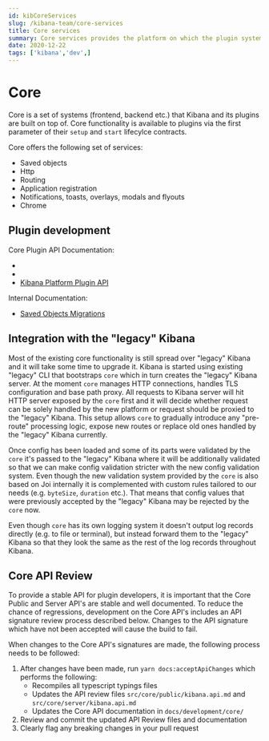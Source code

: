 ```yaml
---
id: kibCoreServices
slug: /kibana-team/core-services
title: Core services
summary: Core services provides the platform on which the plugin system lives, as well as exposing fundamental services that plugins can use to add applications and functionality.
date: 2020-12-22
tags: ['kibana','dev',]
---
```


# Core

Core is a set of systems (frontend, backend etc.) that Kibana and its plugins are built on top of. Core
functionality is available to plugins via the first parameter of their `setup` and `start` lifecylce
contracts.

Core offers the following set of services:

- Saved objects
- Http
- Routing
- Application registration
- Notifications, toasts, overlays, modals and flyouts
- Chrome

## Plugin development

Core Plugin API Documentation:
 - <DocLink id="kibCorePluginArch"/>
 - <DocLink id="kibCoreTestingPlugins"/>
 - [Kibana Platform Plugin API](https://www.elastic.co/guide/en/kibana/current/kibana-platform-plugin-api.html)
 
Internal Documentation:
 - [Saved Objects Migrations](./server/saved_objects/migrations/README.md)

## Integration with the "legacy" Kibana

Most of the existing core functionality is still spread over "legacy" Kibana and it will take some time to upgrade it.
Kibana is started using existing "legacy" CLI that bootstraps `core` which in turn creates the "legacy" Kibana server.
At the moment `core` manages HTTP connections, handles TLS configuration and base path proxy. All requests to Kibana server
will hit HTTP server exposed by the `core` first and it will decide whether request can be solely handled by the new 
platform or request should be proxied to the "legacy" Kibana. This setup allows `core` to gradually introduce any "pre-route"
processing logic, expose new routes or replace old ones handled by the "legacy" Kibana currently.

Once config has been loaded and some of its parts were validated by the `core` it's passed to the "legacy" Kibana where 
it will be additionally validated so that we can make config validation stricter with the new config validation system.
Even though the new validation system provided by the `core` is also based on Joi internally it is complemented with custom 
rules tailored to our needs (e.g. `byteSize`, `duration` etc.). That means that config values that were previously accepted
by the "legacy" Kibana may be rejected by the `core` now.

Even though `core` has its own logging system it doesn't output log records directly (e.g. to file or terminal), but instead
forward them to the "legacy" Kibana so that they look the same as the rest of the log records throughout Kibana.

## Core API Review
To provide a stable API for plugin developers, it is important that the Core Public and Server API's are stable and
well documented. To reduce the chance of regressions, development on the Core API's includes an API signature review
process described below. Changes to the API signature which have not been accepted will cause the build to fail.

When changes to the Core API's signatures are made, the following process needs to be followed:
1. After changes have been made, run `yarn docs:acceptApiChanges` which performs the following:
   - Recompiles all typescript typings files
   - Updates the API review files `src/core/public/kibana.api.md` and `src/core/server/kibana.api.md`
   - Updates the Core API documentation in `docs/development/core/`
2. Review and commit the updated API Review files and documentation
3. Clearly flag any breaking changes in your pull request

